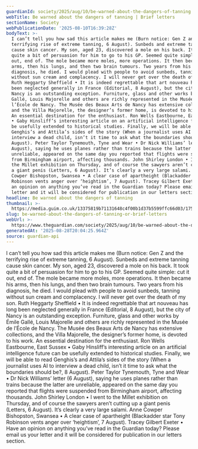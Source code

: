 ```yaml
---
guardianId: society/2025/aug/10/be-warned-about-the-dangers-of-tanning
webTitle: Be warned about the dangers of tanning | Brief letters
sectionName: Society
webPublicationDate: '2025-08-10T16:39:28Z'
bodyText: >-
  I can’t tell you how sad this article makes me (Burn notice: Gen Z and the
  terrifying rise of extreme tanning, 6 August). Sunbeds and extreme tanning
  cause skin cancer. My son, aged 23, discovered a mole on his back. It took
  quite a bit of persuasion for him to go to his GP. Seemed quite simple: cut it
  out, end of. The mole became more moles, more operations. It then became his
  arms, then his lungs, and then two brain tumours. Two years from his
  diagnosis, he died. I would plead with people to avoid sunbeds, tanning
  without sun cream and complacency. I will never get over the death of my son.
  Ruth Heggarty Sheffield • It is indeed regrettable that art nouveau has long
  been neglected generally in France (Editorial, 8 August), but the city of
  Nancy is an outstanding exception. Furniture, glass and other works by Émile
  Gallé, Louis Majorelle and others are richly represented in the Musée de
  l’École de Nancy. The Musée des Beaux Arts de Nancy has extensive collections,
  and the Villa Majorelle, the designer’s former home, is devoted to his work.
  An essential destination for the enthusiast. Ron Wells Eastbourne, East Sussex
  • Gaby Hinsliff’s interesting article on an artificial intelligence future can
  be usefully extended to historical studies. Finally, we will be able to read
  Genghis’s and Attila’s sides of the story (When a journalist uses AI to
  interview a dead child, isn’t it time to ask what the boundaries should be?, 8
  August). Peter Taylor Tynemouth, Tyne and Wear • Dr Nick Williams’ letter (6
  August), saying he uses planes rather than trains because the latter are
  unreliable, appeared on the same day you reported that flights were suspended
  from Birmingham airport, affecting thousands. John Shirley London • I went to
  the Millet exhibition on Thursday, and of course the sawyers aren’t cutting up
  a giant penis (Letters, 6 August). It’s clearly a very large salami. Anne
  Cowper Bishopston, Swansea • A clear case of apartheight (Blackadder star Tony
  Robinson vents anger over ‘heightism’, 7 August). Tracey Gilbert Exeter • Have
  an opinion on anything you’ve read in the Guardian today? Please email us your
  letter and it will be considered for publication in our letters section.
headline: Be warned about the dangers of tanning
thumbnail: >-
  https://media.guim.co.uk/13375819b71131648c4f00b1d37b5599ffc66d03/175_0_3540_2832/500.jpg
slug: be-warned-about-the-dangers-of-tanning-or-brief-letters
webUrl: >-
  https://www.theguardian.com/society/2025/aug/10/be-warned-about-the-dangers-of-tanning
generatedAt: '2025-08-28T20:04:25.964Z'
source: guardian-api
---
```

I can’t tell you how sad this article makes me (Burn notice: Gen Z and the terrifying rise of extreme tanning, 6 August). Sunbeds and extreme tanning cause skin cancer. My son, aged 23, discovered a mole on his back. It took quite a bit of persuasion for him to go to his GP. Seemed quite simple: cut it out, end of. The mole became more moles, more operations. It then became his arms, then his lungs, and then two brain tumours. Two years from his diagnosis, he died. I would plead with people to avoid sunbeds, tanning without sun cream and complacency. I will never get over the death of my son. Ruth Heggarty Sheffield • It is indeed regrettable that art nouveau has long been neglected generally in France (Editorial, 8 August), but the city of Nancy is an outstanding exception. Furniture, glass and other works by Émile Gallé, Louis Majorelle and others are richly represented in the Musée de l’École de Nancy. The Musée des Beaux Arts de Nancy has extensive collections, and the Villa Majorelle, the designer’s former home, is devoted to his work. An essential destination for the enthusiast. Ron Wells Eastbourne, East Sussex • Gaby Hinsliff’s interesting article on an artificial intelligence future can be usefully extended to historical studies. Finally, we will be able to read Genghis’s and Attila’s sides of the story (When a journalist uses AI to interview a dead child, isn’t it time to ask what the boundaries should be?, 8 August). Peter Taylor Tynemouth, Tyne and Wear • Dr Nick Williams’ letter (6 August), saying he uses planes rather than trains because the latter are unreliable, appeared on the same day you reported that flights were suspended from Birmingham airport, affecting thousands. John Shirley London • I went to the Millet exhibition on Thursday, and of course the sawyers aren’t cutting up a giant penis (Letters, 6 August). It’s clearly a very large salami. Anne Cowper Bishopston, Swansea • A clear case of apartheight (Blackadder star Tony Robinson vents anger over ‘heightism’, 7 August). Tracey Gilbert Exeter • Have an opinion on anything you’ve read in the Guardian today? Please email us your letter and it will be considered for publication in our letters section.
